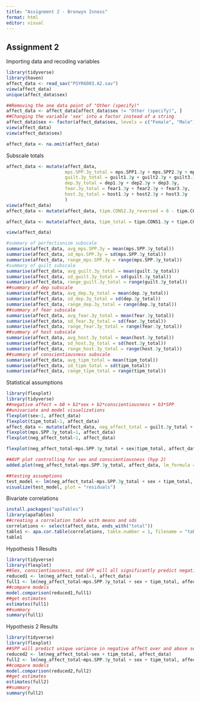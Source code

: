 ```yaml
---
title: "Assignment 2 - Bronwyn Inness"
format: html
editor: visual
---
```


## Assignment 2

Importing data and recoding variables

```r
library(tidyverse)
library(haven)
affect_data <- read_sav("PSYR6003.A2.sav")
view(affect_data)
unique(affect_data$sex)

##Removing the one data point of "Other (specify)"
affect_data <- affect_data[affect_data$sex != "Other (specify)", ]
##Changing the variable 'sex' into a factor instead of a string
affect_data$sex <- factor(affect_data$sex, levels = c("Female", "Male"), labels = c(0, 1))
view(affect_data)
view(affect_data$sex)

affect_data <- na.omit(affect_data)

```

Subscale totals

```r
affect_data <- mutate(affect_data, 
                      mps.SPP.3y_total = mps.SPP1.3y + mps.SPP2.3y + mps.SPP3.3y + mps.SPP4.3y + mps.SPP5.3y,
                      guilt.3y_total = guilt1.3y + guilt2.3y + guilt3.3y,
                      dep.3y_total = dep1.3y + dep2.3y + dep3.3y,
                      fear.3y_total = fear1.3y + fear2.3y + fear3.3y,
                      host.3y_total = host1.3y + host2.3y + host3.3y
                      )
view(affect_data)
affect_data <- mutate(affect_data, tipm.CONS2.3y_reversed = 8 - tipm.CONS2.3y)

affect_data <- mutate(affect_data, tipm_total = tipm.CONS1.3y + tipm.CONS2.3y_reversed)

view(affect_data)

#summary of perfectionism subscale
summarise(affect_data, avg_mps.SPP.3y = mean(mps.SPP.3y_total))
summarise(affect_data, sd_mps.SPP.3y = sd(mps.SPP.3y_total))
summarise(affect_data, range_mps.SPP.3y = range(mps.SPP.3y_total))
#summary of guilt subscale
summarise(affect_data, avg_guilt.3y_total = mean(guilt.3y_total))
summarise(affect_data, sd_guilt.3y_total = sd(guilt.3y_total))
summarise(affect_data, range_guilt.3y_total = range(guilt.3y_total))
##summary of dep subscale
summarise(affect_data, avg_dep.3y_total = mean(dep.3y_total))
summarise(affect_data, sd_dep.3y_total = sd(dep.3y_total))
summarise(affect_data, range_dep.3y_total = range(dep.3y_total))
##summary of fear subscale
summarise(affect_data, avg_fear.3y_total = mean(fear.3y_total))
summarise(affect_data, sd_fear.3y_total = sd(fear.3y_total))
summarise(affect_data, range_fear.3y_total = range(fear.3y_total))
##summary of host subscale
summarise(affect_data, avg_host.3y_total = mean(host.3y_total))
summarise(affect_data, sd_host.3y_total = sd(host.3y_total))
summarise(affect_data, range_host.3y_total = range(host.3y_total))
##summary of conscientiousness subscale
summarise(affect_data, avg_tipm_total = mean(tipm_total))
summarise(affect_data, sd_tipm_total = sd(tipm_total))
summarise(affect_data, range_tipm_total = range(tipm_total))
```

Statistical assumptions

```r
library(flexplot)
library(tidyverse)
##negative affect = b0 + b1*sex + b2*conscientiousness + b3*SPP
##univariate and model visualizations
flexplot(sex~1, affect_data)
flexplot(tipm_total~1, affect_data)
affect_data <- mutate(affect_data, neg_affect_total = guilt.3y_total + dep.3y_total + fear.3y_total + host.3y_total)
flexplot(mps.SPP.3y_total~1, affect_data)
flexplot(neg_affect_total~1, affect_data)

flexplot(neg_affect_total~mps.SPP.3y_total + sex|tipm_total, affect_data, method = "lm") ##CONFUSADO

##AVP plot controlling for sex and conscientiousness (hyp 2)
added.plot(neg_affect_total~mps.SPP.3y_total, affect_data, lm_formula = neg_affect_total~sex + tipm_total)

##testing assumptions
test_model <- lm(neg_affect_total~mps.SPP.3y_total + sex + tipm_total, affect_data)
visualize(test_model, plot = "residuals")
```

Bivariate correlations

```r
install.packages("apaTables")
library(apaTables)
##creating a correlation table with means and sds
correlations <- select(affect_data, ends_with("total"))
table1 <- apa.cor.table(correlations, table.number = 1, filename = "table1.doc")
table1
```

Hypothesis 1 Results

```r
library(tidyverse)
library(flexplot)
##Sex, conscientiousness, and SPP will all significantly predict negative affect, in the manner described above.
reduced1 <- lm(neg_affect_total~1, affect_data)
full1 <- lm(neg_affect_total~mps.SPP.3y_total + sex + tipm_total, affect_data)
##compare models
model.comparison(reduced1,full1)
##get estimates
estimates(full1)
##summary
summary(full1)
```

Hypothesis 2 Results

```r
library(tidyverse)
library(flexplot)
##SPP will predict unique variance in negative affect over and above sex and conscientiousness in a meaningful way.
reduced2 <- lm(neg_affect_total~sex + tipm_total, affect_data)
full2 <- lm(neg_affect_total~mps.SPP.3y_total + sex + tipm_total, affect_data) ##exact same as full1 model, that's okay!!
##compare models
model.comparison(reduced2,full2)
##get estimates
estimates(full2)
##summary
summary(full2)
```
